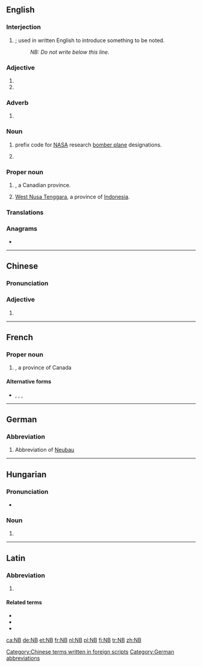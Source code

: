 {{also|nb|Nb|nB|n.b.|N.B.|N.-B.}}
==English==

===Interjection===
{{en-interjection}}

# {{initialism of|nota bene|dot=|lang=en}}; used in written English to introduce something to be noted.
#: ''NB: Do not write below this line.''

===Adjective===
{{en-adj|?}}

# {{abbreviation of|northbound|lang=en}}
# {{abbreviation of|non-binary|lang=en}}

===Adverb===
{{en-adv|?}}

# {{abbreviation of|northbound|lang=en}}

===Noun===
{{en-noun|?}}

# {{lb|en|US|aviation}} prefix code for [[NASA]] research [[bomber plane]] designations.
# {{lb|en|sports}} {{abbreviation of|lang=en|[[national]] [[best]]}}

===Proper noun===
{{en-proper noun}}

# {{lb|en|Canada}} {{initialism of|New Brunswick|dot=|lang=en}}, a Canadian province.
# [[West Nusa Tenggara]], a province of [[Indonesia]].

===Translations===


===Anagrams===
* {{l|en|bn}}

----

==Chinese==

===Pronunciation===
{{zh-pron
|m=niúbī
|cat=adj
}}

===Adjective===
{{zh-adj}}

# {{initialism of|牛屄|lang=zh}}

[[Category:Chinese terms written in foreign scripts]]

----

==French==

===Proper noun===
{{fr-proper noun|m}}

# {{initialism of|Nouveau-Brunswick||New Brunswick|dot=|lang=fr}}, a province of Canada

====Alternative forms====
* {{l|fr|N.B.}}, {{l|fr|N. B.}}, {{l|fr|N.-B.}}, {{l|fr|N-B}}

----

==German==

===Abbreviation===
{{rfc-header|Abbreviation}}
{{head|de|abbreviation}}

# {{lb|de|apartment listing}} Abbreviation of [[Neubau]]

[[Category:German abbreviations]]

----

==Hungarian==

===Pronunciation===
* {{hu-IPA|enbé}}

===Noun===
{{hu-noun}}

# {{abbreviation of|Nemzeti Bajnokság|lang=hu}}

----

==Latin==

===Abbreviation===
{{rfc-header|Abbreviation}}
{{head|la|abbreviation}}

# {{abbreviation of|nota bene|lang=la}}

====Related terms====
* {{l|la|notare}}
* {{l|la|bene}}
* {{l|la|bonus}}

[[ca:NB]]
[[de:NB]]
[[et:NB]]
[[fr:NB]]
[[nl:NB]]
[[pl:NB]]
[[fi:NB]]
[[tr:NB]]
[[zh:NB]]